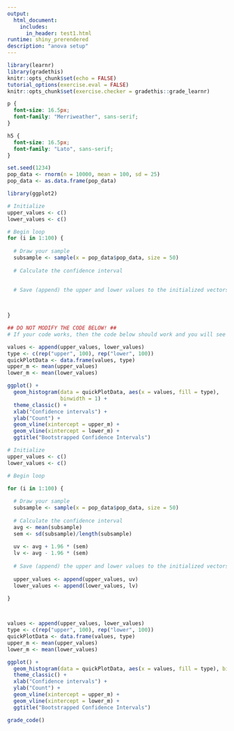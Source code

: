 ```yaml
---
output: 
  html_document:
    includes:
      in_header: test1.html
runtime: shiny_prerendered
description: "anova setup"
---
```


```r
library(learnr)
library(gradethis)
knitr::opts_chunk$set(echo = FALSE)
tutorial_options(exercise.eval = FALSE)
knitr::opts_chunk$set(exercise.checker = gradethis::grade_learnr)

```

```css
p {
  font-size: 16.5px;
  font-family: "Merriweather", sans-serif;
}

h5 {
  font-size: 16.5px;
  font-family: "Lato", sans-serif;
}

```

```r
set.seed(1234)
pop_data <- rnorm(n = 10000, mean = 100, sd = 25)
pop_data <- as.data.frame(pop_data)

library(ggplot2)
```


```r
# Initialize
upper_values <- c()
lower_values <- c()

# Begin loop
for (i in 1:100) {
  
  # Draw your sample
  subsample <- sample(x = pop_data$pop_data, size = 50)
  
  # Calculate the confidence interval

  
  # Save (append) the upper and lower values to the initialized vectors
  

  
}

## DO NOT MODIFY THE CODE BELOW! ##
# If your code works, then the code below should work and you will see the distributions of your bootstrapped confidence intervals below.

values <- append(upper_values, lower_values)
type <- c(rep("upper", 100), rep("lower", 100))
quickPlotData <- data.frame(values, type)
upper_m <- mean(upper_values)
lower_m <- mean(lower_values)

ggplot() +
  geom_histogram(data = quickPlotData, aes(x = values, fill = type),
                 binwidth = 1) +
  theme_classic() +
  xlab("Confidence intervals") +
  ylab("Count") +
  geom_vline(xintercept = upper_m) +
  geom_vline(xintercept = lower_m) +
  ggtitle("Bootstrapped Confidence Intervals")
```


```r

# Initialize
upper_values <- c()
lower_values <- c()

# Begin loop

for (i in 1:100) {
  
  # Draw your sample
  subsample <- sample(x = pop_data$pop_data, size = 50)
  
  # Calculate the confidence interval
  avg <- mean(subsample)
  sem <- sd(subsample)/length(subsample)
  
  uv <- avg + 1.96 * (sem)
  lv <- avg - 1.96 * (sem)
  
  # Save (append) the upper and lower values to the initialized vectors
  
  upper_values <- append(upper_values, uv)
  lower_values <- append(lower_values, lv)
  
}



values <- append(upper_values, lower_values)
type <- c(rep("upper", 100), rep("lower", 100))
quickPlotData <- data.frame(values, type)
upper_m <- mean(upper_values)
lower_m <- mean(lower_values)

ggplot() +
  geom_histogram(data = quickPlotData, aes(x = values, fill = type), binwidth = 1) +
  theme_classic() +
  xlab("Confidence intervals") +
  ylab("Count") +
  geom_vline(xintercept = upper_m) +
  geom_vline(xintercept = lower_m) +
  ggtitle("Bootstrapped Confidence Intervals")
```

```r
grade_code()
```

<div data-iframe-height></div>